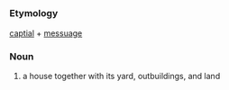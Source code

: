 =={{en}}==
===Etymology===
[[captial]] + [[messuage]]
===Noun===
# a house together with its yard, outbuildings, and land